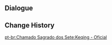 {{Genius Invokation TCG Stage
|title        = Keqing: Serious
|type         = Serious Showdown
|group        = Invitation Board
|character    = Keqing
|requirement  = 7
|introduction = "Let's get this done quick. Whether it's work or cards, we should take it seriously."<br>{{Color|bp|Special Rule: "Keqing" starts with the Talent Card "Thundering Penance" equipped.}}
|objective_1  = Achieve victory
|reward_1     = Lucky Coin*1000
|lineup       = Keqing;Ganyu;Xiangling
|action       = Thundering Penance;Thunder Summoner's Crown;Broken Rime's Echo;Witch's Scorching Hat;Timaeus;Sacrificial Sword;Chef Mao;NRE;Sweet Madame;Mushroom Pizza;Mondstadt Hash Brown;Liyue Harbor Wharf;Jade Chamber;Toss-Up;Lotus Flower Crisp;Thundering Penance;Thunder Summoner's Crown;Broken Rime's Echo;Witch's Scorching Hat;Timaeus;Sacrificial Sword;Chef Mao;NRE;Sweet Madame;Mushroom Pizza;Mondstadt Hash Brown;Liyue Harbor Wharf;Jade Chamber;Toss-Up;Lotus Flower Crisp
}}

==Dialogue==
{{Transclude|Genius Invokation TCG/Stage/Keqing|Serious Showdown}}

==Change History==
{{Change History|3.3}}

[[pt-br:Chamado Sagrado dos Sete:Keqing - Oficial]]